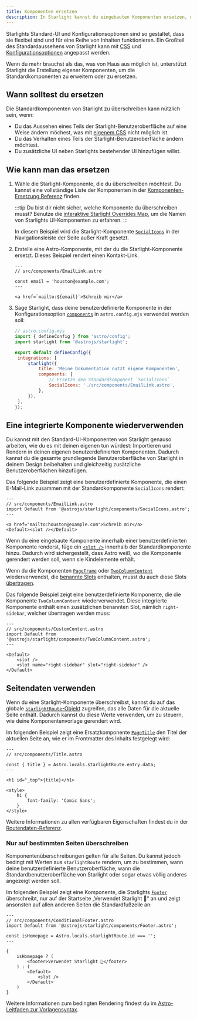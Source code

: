 ```yaml
---
title: Komponenten ersetzen
description: In Starlight kannst du eingebauten Komponenten ersetzen, um eigene Elemente in die Benutzeroberfläche deiner Dokumentationsseite einzufügen.
---
```



Starlights Standard-UI und Konfigurationsoptionen sind so gestaltet, dass sie flexibel sind und für eine Reihe von Inhalten funktionieren. Ein Großteil des Standardaussehens von Starlight kann mit [CSS](/de/guides/css-and-tailwind/) und [Konfigurationsoptionen](/de/guides/customization/) angepasst werden.

Wenn du mehr brauchst als das, was von Haus aus möglich ist, unterstützt Starlight die Erstellung eigener Komponenten, um die Standardkomponenten zu erweitern oder zu ersetzen.

## Wann solltest du ersetzen

Die Standardkomponenten von Starlight zu überschreiben kann nützlich sein, wenn:

- Du das Aussehen eines Teils der Starlight-Benutzeroberfläche auf eine Weise ändern möchest, was mit [eigenem CSS](/de/guides/css-and-tailwind/) nicht möglich ist.
- Du das Verhalten eines Teils der Starlight-Benutzeroberfläche ändern möchtest.
- Du zusätzliche UI neben Starlights bestehender UI hinzufügen willst.

## Wie kann man das ersetzen

<Steps>

1. Wähle die Starlight-Komponente, die du überschreiben möchtest.
   Du kannst eine vollständige Liste der Komponenten in der [Komponenten-Ersetzung Referenz](/de/reference/overrides/) finden.

   :::tip
   Du bist dir nicht sicher, welche Komponente du überschreiben musst? Benutze die [interaktive Starlight Overrides Map](https://starlight-overrides-map.netlify.app/), um die Namen von Starlights UI-Komponenten zu erfahren.
   :::

   In diesem Beispiel wird die Starlight-Komponente [`SocialIcons`](/de/reference/overrides/#socialicons) in der Navigationsleiste der Seite außer Kraft gesetzt.

2. Erstelle eine Astro-Komponente, mit der du die Starlight-Komponente ersetzt.
   Dieses Beispiel rendert einen Kontakt-Link.

   ```astro
   ---
   // src/components/EmailLink.astro

   const email = 'houston@example.com';
   ---

   <a href=`mailto:${email}`>Schreib mir</a>
   ```

3. Sage Starlight, dass deine benutzerdefinierte Komponente in der Konfigurationsoption [`components`](/de/reference/configuration/#components) in `astro.config.mjs` verwendet werden soll:

   ```js {9-12}
   // astro.config.mjs
   import { defineConfig } from 'astro/config';
   import starlight from '@astrojs/starlight';

   export default defineConfig({
   	integrations: [
   		starlight({
   			title: 'Meine Dokumentation nutzt eigene Komponenten',
   			components: {
   				// Ersetze den Standardkomponent `SocialIcons`
   				SocialIcons: './src/components/EmailLink.astro',
   			},
   		}),
   	],
   });
   ```

</Steps>

## Eine integrierte Komponente wiederverwenden

Du kannst mit den Standard-UI-Komponenten von Starlight genauso arbeiten, wie du es mit deinen eigenen tun würdest: Importieren und Rendern in deinen eigenen benutzerdefinierten Komponenten. Dadurch kannst du die gesamte grundlegende Benutzeroberfläche von Starlight in deinem Design beibehalten und gleichzeitig zusätzliche Benutzeroberflächen hinzufügen.

Das folgende Beispiel zeigt eine benutzerdefinierte Komponente, die einen E-Mail-Link zusammen mit der Standardkomponente `SocialIcons` rendert:

```astro {3,7}
---
// src/components/EmailLink.astro
import Default from '@astrojs/starlight/components/SocialIcons.astro';
---

<a href="mailto:houston@example.com">Schreib mir</a>
<Default><slot /></Default>
```

Wenn du eine eingebaute Komponente innerhalb einer benutzerdefinierten Komponente renderst, füge ein [`<slot />`](https://docs.astro.build/de/basics/astro-components/#slots) innerhalb der Standardkomponente hinzu. Dadurch wird sichergestellt, dass Astro weiß, wo die Komponente gerendert werden soll, wenn sie Kindelemente erhält.

Wenn du die Komponenten [`PageFrame`](/de/reference/overrides/#pageframe) oder [`TwoColumnContent`](/de/reference/overrides/#twocolumncontent) wiederverwendst, die [benannte Slots](https://docs.astro.build/de/basics/astro-components/#benannte-slots) enthalten, musst du auch diese Slots [übertragen](https://docs.astro.build/de/basics/astro-components/#slots-weitergeben).

Das folgende Beispiel zeigt eine benutzerdefinierte Komponente, die die Komponente `TwoColumnContent` wiederverwendet. Diese integrierte Komponente enthält einen zusätzlichen benannten Slot, nämlich `right-sidebar`, welcher übertragen werden muss:

```astro {8}
---
// src/components/CustomContent.astro
import Default from '@astrojs/starlight/components/TwoColumnContent.astro';
---

<Default>
	<slot />
	<slot name="right-sidebar" slot="right-sidebar" />
</Default>
```

## Seitendaten verwenden

Wenn du eine Starlight-Komponente überschreibst, kannst du auf das globale [`starlightRoute`-Objekt](/de/guides/route-data/) zugreifen, das alle Daten für die aktuelle Seite enthält.
Dadurch kannst du diese Werte verwenden, um zu steuern, wie deine Komponentenvorlage gerendert wird.

Im folgenden Beispiel zeigt eine Ersatzkomponente [`PageTitle`](/de/reference/overrides/#pagetitle) den Titel der aktuellen Seite an, wie er im Frontmatter des Inhalts festgelegt wird:

```astro {4} "{title}"
---
// src/components/Title.astro

const { title } = Astro.locals.starlightRoute.entry.data;
---

<h1 id="_top">{title}</h1>

<style>
	h1 {
		font-family: 'Comic Sans';
	}
</style>
```

Weitere Informationen zu allen verfügbaren Eigenschaften findest du in der [Routendaten-Referenz](/de/reference/route-data/).

### Nur auf bestimmten Seiten überschreiben

Komponentenüberschreibungen gelten für alle Seiten. Du kannst jedoch bedingt mit Werten aus `starlightRoute` rendern, um zu bestimmen, wann deine benutzerdefinierte Benutzeroberfläche, wann die Standardbenutzeroberfläche von Starlight oder sogar etwas völlig anderes angezeigt werden soll.

Im folgenden Beispiel zeigt eine Komponente, die Starlights [`Footer`](/de/reference/overrides/#fußzeile) überschreibt, nur auf der Startseite „Verwendet Starlight 🌟“ an und zeigt ansonsten auf allen anderen Seiten die Standardfußzeile an:

```astro
---
// src/components/ConditionalFooter.astro
import Default from '@astrojs/starlight/components/Footer.astro';

const isHomepage = Astro.locals.starlightRoute.id === '';
---

{
	isHomepage ? (
		<footer>Verwendet Starlight 🌟</footer>
	) : (
		<Default>
			<slot />
		</Default>
	)
}
```

Weitere Informationen zum bedingten Rendering findest du im [Astro-Leitfaden zur Vorlagensyntax](https://docs.astro.build/de/basics/astro-syntax/#dynamisches-html).
